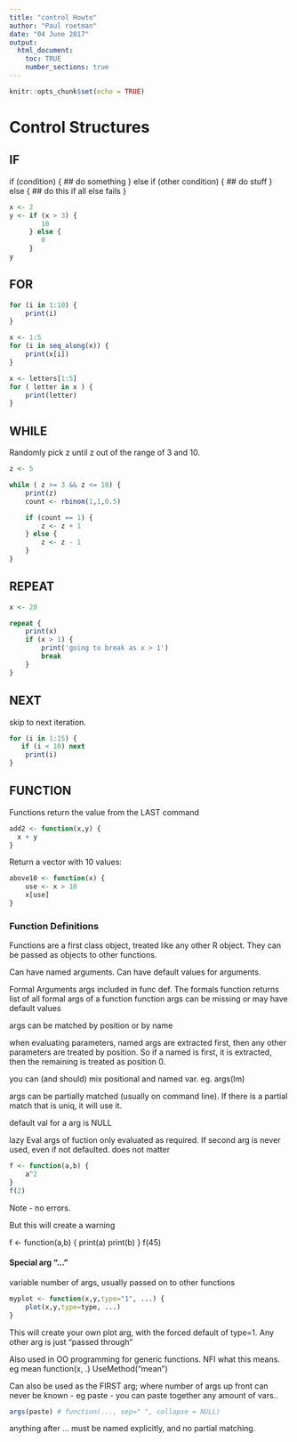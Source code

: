```yaml
---
title: "control Howto"
author: "Paul roetman"
date: "04 June 2017"
output: 
  html_document:
    toc: TRUE
    number_sections: true
---
```


```r
knitr::opts_chunk$set(echo = TRUE)

```

# Control Structures

## IF

if (condition) {
    ## do something
} 
else if (other condition) {
    ## do stuff
} else {
    ## do this if all else fails
}


```r
x <- 2
y <- if (x > 3) {
        10
     } else {
        0
     }
y
```


## FOR

```r
for (i in 1:10) {
    print(i)
}

x <- 1:5
for (i in seq_along(x)) {
    print(x[i])
}

x <- letters[1:5]
for ( letter in x ) {
    print(letter)
}


```

## WHILE

Randomly pick z until z out of the range of 3 and 10.

```r
z <- 5

while ( z >= 3 && z <= 10) {
    print(z)
    count <- rbinom(1,1,0.5)

    if (count == 1) {
        z <- z + 1
    } else {
        z <- z - 1
    }
}

```

## REPEAT

```r
x <- 20

repeat {
    print(x)
    if (x > 1) {
        print('going to break as x > 1')
        break
    }
}

```

## NEXT

skip to next iteration.

```r
for (i in 1:15) {
   if (i < 10) next
    print(i)
}

```

## FUNCTION

Functions return the value from the LAST command

```r
add2 <- function(x,y) {
  x + y
}

```

Return a vector with 10 values:
```r
above10 <- function(x) {
	use <- x > 10
	x[use]
}
```
### Function Definitions

Functions are a first class object, treated like any other R object. They can be passed as objects to other functions.

Can have named arguments.
Can have default values for arguments.


Formal Arguments args included in func def.
The formals function returns list of all formal args of a function
function args can be missing or may have default values

args can be matched by position or by name

when evaluating parameters, named args are extracted first, then any other parameters are treated by position. So if a named is first, it is extracted, then the remaining is treated as position 0.

you can (and should) mix positional and named var. eg. args(lm)

args can be partially matched (usually on command line). If there is a partial match that is uniq, it will use it.

default val for a arg is NULL

lazy Eval
args of fuction only evaluated as required.
If second arg is never used, even if not defaulted. does not matter

```r
f <- function(a,b) {
    a^2
}
f(2)
```
Note - no errors.

But this will create a warning

f <- function(a,b) {
	print(a)
	print(b)
}
f(45)

#### Special arg "..."
variable number of args, usually passed on to other functions

```r
myplot <- function(x,y,type="1", ...) {
    plot(x,y,type=type, ...)
}
```
This will create your own plot arg, with the forced default of type=1. Any other arg is just "passed through"

Also used in OO programming for generic functions. NFI what this means.
eg
    mean
    function(x, .)
    UseMethod("mean")


Can also be used as the FIRST arg; where number of args up front can never be known - eg paste - you can paste together any amount of vars..

```r
args(paste) # function(..., sep=" ", collapse = NULL)
```

anything after ... must be named explicitly, and no partial matching.

